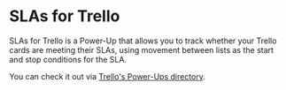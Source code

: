 
<Seo title="SLAs for Trello" slug="sla" description="As for Trello is a Power-Up that allows you to track whether your Trello cards are meeting their SLAs, using movement between lists as the start and stop conditions for the SLA."/>

# SLAs for Trello

SLAs for Trello is a Power-Up that allows you to track whether your Trello cards are meeting their SLAs, using movement between lists as the start and stop conditions for the SLA.

You can check it out via [Trello's Power-Ups directory](https://trello.com/power-ups/5decb67ce9bafb579ed0e794/slas-for-trello).
